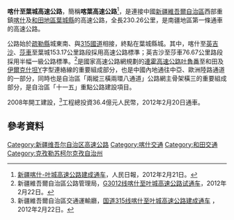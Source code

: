 '''喀什至葉城高速公路'''，簡稱'''喀葉高速公路'''<ref name="work">[http://xj.people.com.cn/n/2012/0221/c188514-16769801.html 新疆喀什-叶城高速公路建成通车]{{dead link|date=2017年12月 |bot=InternetArchiveBot |fix-attempted=yes }}，人民日報，2012年2月21日。</ref>，是連接中國[[新疆維吾爾自治區|新疆維吾爾自治區]]西部重鎮[[喀什市|喀什]]及[[和田地區|和田地區]][[葉城縣|葉城縣]]的高速公路，全長230.26公里，是南疆地區第一條通車的高速公路。

公路始於[[疏勒縣|疏勒縣]]城東南、與[[315國道|315國道]]相接，終點在葉城縣城。其中，喀什至[[英吉沙县|英吉沙]]、[[莎车县|莎車]]至葉城153.17公里路段採用高速公路標準；英吉沙至莎車76.67公里路段採用半幅一級公路標準。<ref name="prac">新疆維吾爾自治區公路管理局，[http://glj.xjjt.gov.cn:10000/article.asp?id=10883 G3012线喀什至叶城高速公路试通车]{{dead link|date=2017年12月 |bot=InternetArchiveBot |fix-attempted=yes }}，2012年2月22日。</ref>是國家高速公路網規劃的[[連霍高速公路|連霍高速公路]][[吐魯番|吐魯番]]至和田及[[伊爾克什坦|伊爾克什坦]]Y字型連絡線的重要組成部分，也是中國內地通往中亞、歐洲陸路通道的一部分，同時也是自治區「兩縱三橫兩環八通道」公路網主骨架橫三的重要組成部分，是自治區「十一五」重點公路建設項目。

2008年開工建設，<ref name="ting">新疆維吾爾自治區交通運輸廳，[http://www.xjjt.gov.cn/subClassNewsContent.aspx?ID=28781 国道315线喀什至叶城高速公路建成通车] {{Wayback|url=http://www.xjjt.gov.cn/subClassNewsContent.aspx?ID=28781 |date=20120616115205 }}，2012年2月22日。</ref>工程總投資36.4億元人民幣，2012年2月20日通車。

==參考資料==
{{reflist|2}}

[[Category:新疆维吾尔自治区高速公路|Category:新疆维吾尔自治区高速公路]]
[[Category:喀什交通|Category:喀什交通]]
[[Category:和田交通|Category:和田交通]]
[[Category:克孜勒苏柯尔克孜自治州|Category:克孜勒苏柯尔克孜自治州]]